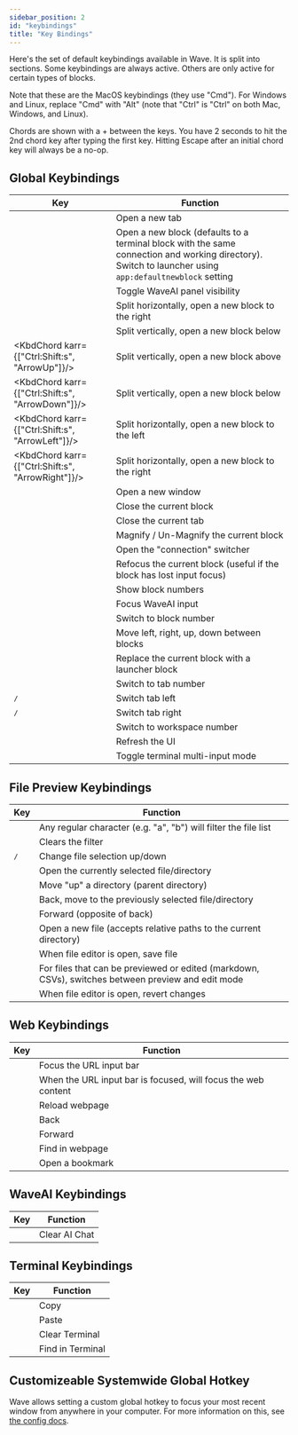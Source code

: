 ```yaml
---
sidebar_position: 2
id: "keybindings"
title: "Key Bindings"
---
```



<PlatformProvider>

Here's the set of default keybindings available in Wave. It is split into sections.
Some keybindings are always active. Others are only active for certain types of blocks.

Note that these are the MacOS keybindings (they use "Cmd"). For Windows and Linux,
replace "Cmd" with "Alt" (note that "Ctrl" is "Ctrl" on both Mac, Windows, and Linux).

Chords are shown with a + between the keys. You have 2 seconds to hit the 2nd chord key after typing the first key. Hitting Escape after an initial chord key will always be a no-op.

## Global Keybindings

<PlatformSelectorButton />
<div style={{ marginBottom: 20 }}></div>

| Key                                               | Function                                                                                                                                               |
| ------------------------------------------------- | ------------------------------------------------------------------------------------------------------------------------------------------------------ |
| <Kbd k="Cmd:t"/>                                  | Open a new tab                                                                                                                                         |
| <Kbd k="Cmd:n"/>                                  | Open a new block (defaults to a terminal block with the same connection and working directory). Switch to launcher using `app:defaultnewblock` setting |
| <Kbd k="Cmd:Shift:a"/>                            | Toggle WaveAI panel visibility                                                                                                                         |
| <Kbd k="Cmd:d"/>                                  | Split horizontally, open a new block to the right                                                                                                      |
| <Kbd k="Cmd:Shift:d"/>                            | Split vertically, open a new block below                                                                                                               |
| <KbdChord karr={["Ctrl:Shift:s", "ArrowUp"]}/>    | Split vertically, open a new block above                                                                                                               |
| <KbdChord karr={["Ctrl:Shift:s", "ArrowDown"]}/>  | Split vertically, open a new block below                                                                                                               |
| <KbdChord karr={["Ctrl:Shift:s", "ArrowLeft"]}/>  | Split horizontally, open a new block to the left                                                                                                       |
| <KbdChord karr={["Ctrl:Shift:s", "ArrowRight"]}/> | Split horizontally, open a new block to the right                                                                                                      |
| <Kbd k="Cmd:Shift:n"/>                            | Open a new window                                                                                                                                      |
| <Kbd k="Cmd:w"/>                                  | Close the current block                                                                                                                                |
| <Kbd k="Cmd:Shift:w"/>                            | Close the current tab                                                                                                                                  |
| <Kbd k="Cmd:m"/>                                  | Magnify / Un-Magnify the current block                                                                                                                 |
| <Kbd k="Cmd:g"/>                                  | Open the "connection" switcher                                                                                                                         |
| <Kbd k="Cmd:i"/>                                  | Refocus the current block (useful if the block has lost input focus)                                                                                   |
| <Kbd k="Ctrl:Shift"/>                             | Show block numbers                                                                                                                                     |
| <Kbd k="Ctrl:Shift:0"/>                           | Focus WaveAI input                                                                                                                                     |
| <Kbd k="Ctrl:Shift:1-9"/>                         | Switch to block number                                                                                                                                 |
| <Kbd k="Ctrl:Shift:Arrows"/>                      | Move left, right, up, down between blocks                                                                                                              |
| <Kbd k="Ctrl:Shift:k"/>                           | Replace the current block with a launcher block                                                                                                        |
| <Kbd k="Cmd:1-9"/>                                | Switch to tab number                                                                                                                                   |
| <Kbd k="Cmd:["/> / <Kbd k="Shift:Cmd:["/>         | Switch tab left                                                                                                                                        |
| <Kbd k="Cmd:]"/> / <Kbd k="Shift:Cmd:]"/>         | Switch tab right                                                                                                                                       |
| <Kbd k="Cmd:Ctrl:1-9"/>                           | Switch to workspace number                                                                                                                             |
| <Kbd k="Cmd:Shift:r"/>                            | Refresh the UI                                                                                                                                         |
| <Kbd k="Ctrl:Shift:i"/>                           | Toggle terminal multi-input mode                                                                                                                       |

## File Preview Keybindings

| Key                                       | Function                                                                                           |
| ----------------------------------------- | -------------------------------------------------------------------------------------------------- |
| <Kbd k="[text]"/>                         | Any regular character (e.g. "a", "b") will filter the file list                                    |
| <Kbd k="Escape"/>                         | Clears the filter                                                                                  |
| <Kbd k="ArrowUp"/> / <Kbd k="ArrowDown"/> | Change file selection up/down                                                                      |
| <Kbd k="Enter"/>                          | Open the currently selected file/directory                                                         |
| <Kbd k="Cmd:ArrowUp"/>                    | Move "up" a directory (parent directory)                                                           |
| <Kbd k="Cmd:ArrowLeft"/>                  | Back, move to the previously selected file/directory                                               |
| <Kbd k="Cmd:ArrowRight"/>                 | Forward (opposite of back)                                                                         |
| <Kbd k="Cmd:o"/>                          | Open a new file (accepts relative paths to the current directory)                                  |
| <Kbd k="Cmd:s"/>                          | When file editor is open, save file                                                                |
| <Kbd k="Cmd:e"/>                          | For files that can be previewed or edited (markdown, CSVs), switches between preview and edit mode |
| <Kbd k="Cmd:r"/>                          | When file editor is open, revert changes                                                           |

## Web Keybindings

| Key                       | Function                                                      |
| ------------------------- | ------------------------------------------------------------- |
| <Kbd k="Cmd:l"/>          | Focus the URL input bar                                       |
| <Kbd k="Escape"/>         | When the URL input bar is focused, will focus the web content |
| <Kbd k="Cmd:r"/>          | Reload webpage                                                |
| <Kbd k="Cmd:ArrowLeft"/>  | Back                                                          |
| <Kbd k="Cmd:ArrowRight"/> | Forward                                                       |
| <Kbd k="Cmd:f"/>          | Find in webpage                                               |
| <Kbd k="Cmd:o"/>          | Open a bookmark                                               |

## WaveAI Keybindings

| Key              | Function      |
| ---------------- | ------------- |
| <Kbd k="Cmd:l"/> | Clear AI Chat |

## Terminal Keybindings

| Key                     | Function         |
| ----------------------- | ---------------- |
| <Kbd k="Ctrl:Shift:c"/> | Copy             |
| <Kbd k="Ctrl:Shift:v"/> | Paste            |
| <Kbd k="Cmd:k"/>        | Clear Terminal   |
| <Kbd k="Cmd:f"/>        | Find in Terminal |

## Customizeable Systemwide Global Hotkey

Wave allows setting a custom global hotkey to focus your most recent window from anywhere in your computer. For more information on this, see [the config docs](./config#customizable-systemwide-global-hotkey).

</PlatformProvider>
